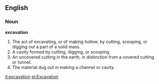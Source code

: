 ==English==

===Noun===

'''excavation'''

#The act of excavating, or of making hollow, by cutting, scooping, or digging out a part of a solid mass.
#A cavity formed by cutting, digging, or scooping.
#An uncovered cutting in the earth, in distinction from a covered cutting or tunnel.
#The material dug out in making a channel or cavity.

[[it:excavation]]
[[pl:Excavation]]